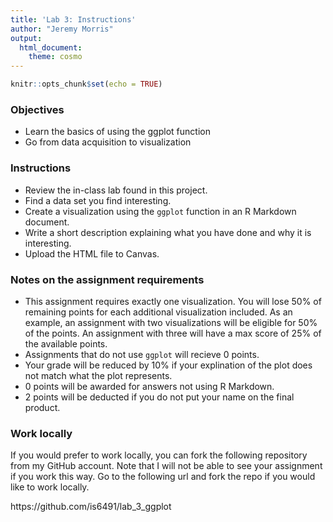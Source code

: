 ---
title: 'Lab 3: Instructions'
author: "Jeremy Morris"
output: 
  html_document: 
    theme: cosmo
---

```{r setup, include=FALSE}
knitr::opts_chunk$set(echo = TRUE)
```

### Objectives

* Learn the basics of using the ggplot function
* Go from data acquisition to visualization

### Instructions

* Review the in-class lab found in this project.
* Find a data set you find interesting.
* Create a visualization using the `ggplot` function in an R Markdown document.
* Write a short description explaining what you have done and why it is interesting.
* Upload the HTML file to Canvas.

### Notes on the assignment requirements

* This assignment requires exactly one visualization. You will lose 50% of remaining points for each additional visualization included. As an example, an assignment with two visualizations will be eligible for 50% of the points. An assignment with three will have a max score of 25% of the available points.
* Assignments that do not use `ggplot` will recieve 0 points.
* Your grade will be reduced by 10% if your explination of the plot does not match what the plot represents.
* 0 points will be awarded for answers not using R Markdown.
* 2 points will be deducted if you do not put your name on the final product.

### Work locally
If you would prefer to work locally, you can fork the following repository from my GitHub account. Note that I will not be able to see your assignment if you work this way. Go to the following url and fork the repo if you would like to work locally.

https://github.com/is6491/lab_3_ggplot